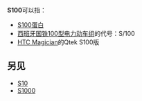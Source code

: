{{DisambigNav|S|100}}
'''S100'''可以指：

*[[S100蛋白|S100蛋白]]
*[[西班牙国铁100型电力动车组|西班牙国铁100型电力动车组]]的代号：S/100
*[[HTC_Magician|HTC Magician]]的Qtek S100版

==另见==
*[[S10|S10]]
*[[S1000|S1000]]

{{Disambig}}